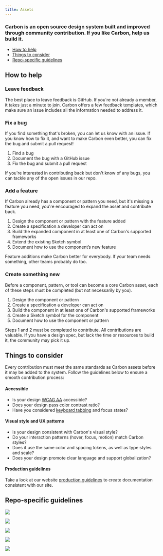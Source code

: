 ```yaml
---
title: Assets
---
```


### Carbon is an open source design system built and improved through community contribution. If you like Carbon, help us build it.

<AnchorLinks>

- [How to help](#how-to-help)
- [Things to consider](#things-to-consider)
- [Repo-specific guidelines](#repo-specific-guidelines)

</AnchorLinks>

## How to help

### Leave feedback

The best place to leave feedback is GitHub. If you're not already a member, it takes just a minute to join. Carbon offers a few feedback templates, which make sure an issue includes all the information needed to address it.

### Fix a bug

If you find something that's broken, you can let us know with an issue. If you know how to fix it, and want to make Carbon even better, you can fix the bug and submit a pull request!

1. Find a bug
2. Document the bug with a GitHub issue
3. Fix the bug and submit a pull request

If you're interested in contributing back but don't know of any bugs, you can tackle any of the open issues in our repo.

### Add a feature

If Carbon already has a component or pattern you need, but it's missing a feature you need, you're encouraged to expand the asset and contribute back.

1. Design the component or pattern with the feature added
2. Create a specification a developer can act on
3. Build the expanded component in at least one of Carbon's supported frameworks
4. Extend the existing  Sketch symbol
5. Document how to use the component’s new feature

Feature additions make Carbon better for everybody. If your team needs something, other teams probably do too.

### Create something new

Before a component, pattern, or tool can become a core Carbon asset, each of these steps must be completed (but not necessarily by you).

1. Design the component or pattern
2. Create a specification a developer can act on
3. Build the component in at least one of Carbon's supported frameworks
4. Create a Sketch symbol for the component
5. Document how to use the component or pattern

Steps 1 and 2 must be completed to contribute. All contributions are valuable. If you have a design spec, but lack the time or resources to build it, the community may pick it up.

## Things to consider

Every contribution must meet the same standards as Carbon assets before it may be added to the system. Follow the guidelines below to ensure a smooth contribution process:

#### Accessible

- Is your design [WCAG AA](https://www.w3.org/WAI/WCAG20/quickref/) accessible?
- Does your design pass [color contrast](https://www.w3.org/TR/UNDERSTANDING-WCAG20/visual-audio-contrast-contrast.html) ratio?
- Have you considered [keyboard tabbing](/guidelines/accessibility/keyboard) and focus states?

#### Visual style and UX patterns

- Is your design consistent with Carbon's visual style?
- Do your interaction patterns (hover, focus, motion) match Carbon styles?
- Does it use the same color and spacing tokens, as well as type styles and scale?
- Does your design promote clear language and support globalization?

#### Production guidelines

Take a look at our website [production guidelines](https://github.com/ibm/design-system-website/wiki/Production-guidelines) to create documentation consistent with our site.

## Repo-specific guidelines

<Row className="tile--group">
<Column offsetLg="4" colMd="4" colLg="4" noGutterSm>
    <ClickableTile
      title="Contribute to Carbon Elements"
      href="https://github.com/IBM/carbon-elements/blob/master/.github/CONTRIBUTING.md"
      type="resource">

![](/images/github-icon.png)

  </ClickableTile>
</Column>
<Column colLg="4" noGutterSm>
    <ClickableTile
      title="Contribute to Carbon Components"
      href="https://github.com/ibm/carbon-components/blob/master/.github/CONTRIBUTING.md"
      type="resource">

![](/images/github-icon.png)

  </ClickableTile>
  </Column>
<Column offsetLg="4" colLg="4" noGutterSm>
  <ClickableTile
    title="Contribute to Carbon Components React"
    href="https://github.com/ibm/carbon-components-react/blob/master/.github/CONTRIBUTING.md"
    type="resource">

![](/images/github-icon.png)

  </ClickableTile>
  
</Column>

<Column colLg="4" noGutterSm>
  <ClickableTile
    title="Contribute to Carbon Components Angular"
    href="https://github.com/IBM/carbon-components-angular/blob/master/README.md#contributing"
    type="resource">

![](/images/github-icon.png)

  </ClickableTile>
  
</Column>

<Column offsetLg="4" colMd="4" colLg="4" noGutterSm>
    <ClickableTile
      title="Contribute to Carbon Components Vue"
      href="https://github.com/carbon-design-system/carbon-components-vue/blob/master/.github/CONTRIBUTING.md"
      type="resource">

![](/images/github-icon.png)

  </ClickableTile>
</Column>
</Row>